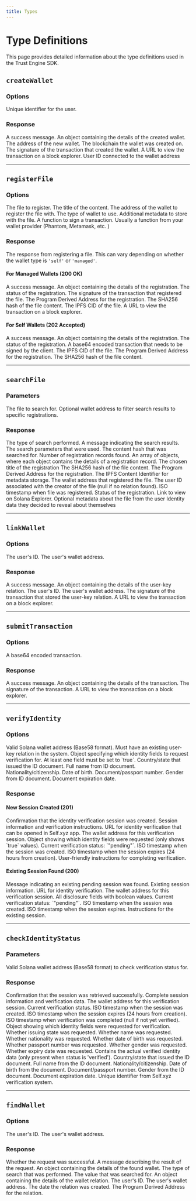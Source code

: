 ```yaml
---
title: Types
---
```


# Type Definitions

This page provides detailed information about the type definitions used in the Trust Engine SDK.

## `createWallet`

### Options

<ResponseField name="userID" type="string" required>
  Unique identifier for the user.
</ResponseField>

### Response

<ResponseField name="message" type="string">
  A success message.
</ResponseField>

<ResponseField name="details" type="object">
  An object containing the details of the created wallet.
  <Expandable>
    <ResponseField name="walletAddress" type="string">
      The address of the new wallet.
    </ResponseField>
    <ResponseField name="chain" type="string">
      The blockchain the wallet was created on.
    </ResponseField>
    <ResponseField name="transactionSignature" type="string">
      The signature of the transaction that created the wallet.
    </ResponseField>
    <ResponseField name="explorerUrl" type="string">
      A URL to view the transaction on a block explorer.
    </ResponseField>
    <ResponseField name="userID" type="string">
      User ID connected to the wallet address
    </ResponseField>
  </Expandable>
</ResponseField>

---

## `registerFile`

### Options

<ResponseField name="file" type="File" required>
  The file to register.
</ResponseField>

<ResponseField name="contentTitle" type="string" required>
  The title of the content.
</ResponseField>

<ResponseField name="walletAddress" type="string" required>
  The address of the wallet to register the file with.
</ResponseField>

<ResponseField name="walletType" type="'self' | 'managed'" required>
  The type of wallet to use.
</ResponseField>

<ResponseField name="metadata" type="string" optional>
  Additional metadata to store with the file.
</ResponseField>

<ResponseField name="signTransaction" type="(transaction: Transaction) => Promise<Transaction>" optional>
  A function to sign a transaction. Usually a function from your wallet provider (Phantom, Metamask, etc. )
</ResponseField>

### Response

The response from registering a file. This can vary depending on whether the wallet type is `'self'` or `'managed'`.

#### For Managed Wallets (200 OK)

<ResponseField name="message" type="string">
  A success message.
</ResponseField>

<ResponseField name="details" type="object">
  An object containing the details of the registration.
  <Expandable>
    <ResponseField name="status" type="string">
      The status of the registration.
    </ResponseField>
    <ResponseField name="transactionSignature" type="string">
      The signature of the transaction that registered the file.
    </ResponseField>
    <ResponseField name="contentRegistrationPDA" type="string">
      The Program Derived Address for the registration.
    </ResponseField>
    <ResponseField name="contentHash" type="string">
      The SHA256 hash of the file content.
    </ResponseField>
    <ResponseField name="ipfsCid" type="string">
      The IPFS CID of the file.
    </ResponseField>
    <ResponseField name="explorerUrl" type="string">
      A URL to view the transaction on a block explorer.
    </ResponseField>
  </Expandable>
</ResponseField>

#### For Self Wallets (202 Accepted)

<ResponseField name="message" type="string">
  A success message.
</ResponseField>

<ResponseField name="details" type="object">
  An object containing the details of the registration.
  <Expandable>
    <ResponseField name="status" type="string">
      The status of the registration.
    </ResponseField>
    <ResponseField name="transaction" type="string">
      A base64 encoded transaction that needs to be signed by the client.
    </ResponseField>
    <ResponseField name="ipfsCid" type="string">
      The IPFS CID of the file.
    </ResponseField>
    <ResponseField name="contentRegistrationPDA" type="string">
      The Program Derived Address for the registration.
    </ResponseField>
    <ResponseField name="contentHash" type="string">
      The SHA256 hash of the file content.
    </ResponseField>
  </Expandable>
</ResponseField>

---

## `searchFile`

### Parameters

<ResponseField name="file" type="File" required>
  The file to search for.
</ResponseField>

<ResponseField name="walletAddress" type="string" optional>
  Optional wallet address to filter search results to specific registrations.
</ResponseField>

### Response

<ResponseField name="searchMode" type="string">
  The type of search performed.
</ResponseField>

<ResponseField name="message" type="string">
  A message indicating the search results.
</ResponseField>

<ResponseField name="searchCriteria" type="object">
  The search parameters that were used.
  <Expandable>
    <ResponseField name="contentHash" type="string">
      The content hash that was searched for.
    </ResponseField>
  </Expandable>
</ResponseField>

<ResponseField name="totalResults" type="number">
  Number of registration records found.
</ResponseField>

<ResponseField name="registrations" type="Array<object>">
  An array of objects, where each object contains the details of a registration record.
  <Expandable>
    <ResponseField name="title" type="string">
      The chosen title of the registration
    </ResponseField>
    <ResponseField name="contentHash" type="string">
      The SHA256 hash of the file content.
    </ResponseField>
    <ResponseField name="pdaAddress" type="string">
      The Program Derived Address for the registration.
    </ResponseField>
    <ResponseField name="ipfsCid" type="string">
      The IPFS Content Identifier for metadata storage.
    </ResponseField>
    <ResponseField name="registeredBy" type="string">
      The wallet address that registered the file.
    </ResponseField>
    <ResponseField name="userID" type="string | null">
      The user ID associated with the creator of the file (null if no relation found).
    </ResponseField>
    <ResponseField name="timestamp" type="string">
      ISO timestamp when file was registered.
    </ResponseField>
    <ResponseField name="status" type="string">
      Status of the registration.
    </ResponseField>
    <ResponseField name="explorerUrl" type="string">
      Link to view on Solana Explorer.
    </ResponseField>
    <ResponseField name="metadata" type="string">
      Optional metadata about the file from the user
    </ResponseField>
    <ResponseField name="identity_data" type="object">
      Identity data they decided to reveal about themselves
    </ResponseField>
  </Expandable>
</ResponseField>

---

## `linkWallet`

### Options

<ResponseField name="userID" type="string" required>
  The user's ID.
</ResponseField>

<ResponseField name="walletAddress" type="string" required>
  The user's wallet address.
</ResponseField>

### Response

<ResponseField name="message" type="string">
  A success message.
</ResponseField>

<ResponseField name="details" type="object">
  An object containing the details of the user-key relation.
  <Expandable>
    <ResponseField name="userID" type="string">
      The user's ID.
    </ResponseField>
    <ResponseField name="walletAddress" type="string">
      The user's wallet address.
    </ResponseField>
    <ResponseField name="transactionSignature" type="string">
      The signature of the transaction that stored the user-key relation.
    </ResponseField>
    <ResponseField name="explorerUrl" type="string">
      A URL to view the transaction on a block explorer.
    </ResponseField>
  </Expandable>
</ResponseField>

---

## `submitTransaction`

### Options

<ResponseField name="transaction" type="string" required>
  A base64 encoded transaction.
</ResponseField>

### Response

<ResponseField name="message" type="string">
  A success message.
</ResponseField>

<ResponseField name="details" type="object">
  An object containing the details of the transaction.
  <Expandable>
    <ResponseField name="transactionSignature" type="string">
      The signature of the transaction.
    </ResponseField>
    <ResponseField name="explorerUrl" type="string">
      A URL to view the transaction on a block explorer.
    </ResponseField>
  </Expandable>
</ResponseField>

---

## `verifyIdentity`

### Options

<ResponseField name="walletAddress" type="string" required>
  Valid Solana wallet address (Base58 format). Must have an existing user-key relation in the system.
</ResponseField>

<ResponseField name="disclosures" type="IdentityDisclosures" required>
  Object specifying which identity fields to request verification for. At least one field must be set to `true`.
  <Expandable>
    <ResponseField name="issuing_state" type="boolean">
      Country/state that issued the ID document.
    </ResponseField>
    <ResponseField name="name" type="boolean">
      Full name from ID document.
    </ResponseField>
    <ResponseField name="nationality" type="boolean">
      Nationality/citizenship.
    </ResponseField>
    <ResponseField name="date_of_birth" type="boolean">
      Date of birth.
    </ResponseField>
    <ResponseField name="passport_number" type="boolean">
      Document/passport number.
    </ResponseField>
    <ResponseField name="gender" type="boolean">
      Gender from ID document.
    </ResponseField>
    <ResponseField name="expiry_date" type="boolean">
      Document expiration date.
    </ResponseField>
  </Expandable>
</ResponseField>

### Response

#### New Session Created (201)

<ResponseField name="message" type="string">
  Confirmation that the identity verification session was created.
</ResponseField>

<ResponseField name="details" type="object">
  Session information and verification instructions.
  <Expandable>
    <ResponseField name="qrCodeUrl" type="string">
      URL for identity verification that can be opened in Self.xyz app.
    </ResponseField>
    <ResponseField name="walletAddress" type="string">
      The wallet address for this verification session.
    </ResponseField>
    <ResponseField name="selectedDisclosures" type="object">
      Object showing which identity fields were requested (only shows `true` values).
    </ResponseField>
    <ResponseField name="status" type="string">
      Current verification status: `"pending"`.
    </ResponseField>
    <ResponseField name="createdAt" type="string">
      ISO timestamp when the session was created.
    </ResponseField>
    <ResponseField name="expiresAt" type="string">
      ISO timestamp when the session expires (24 hours from creation).
    </ResponseField>
    <ResponseField name="instructions" type="string">
      User-friendly instructions for completing verification.
    </ResponseField>
  </Expandable>
</ResponseField>

#### Existing Session Found (200)

<ResponseField name="message" type="string">
  Message indicating an existing pending session was found.
</ResponseField>

<ResponseField name="details" type="object">
  Existing session information.
  <Expandable>
    <ResponseField name="qrCodeUrl" type="string">
      URL for identity verification.
    </ResponseField>
    <ResponseField name="walletAddress" type="string">
      The wallet address for this verification session.
    </ResponseField>
    <ResponseField name="requestedDisclosures" type="object">
      All disclosure fields with boolean values.
    </ResponseField>
    <ResponseField name="status" type="string">
      Current verification status: `"pending"`.
    </ResponseField>
    <ResponseField name="createdAt" type="string">
      ISO timestamp when the session was created.
    </ResponseField>
    <ResponseField name="expiresAt" type="string">
      ISO timestamp when the session expires.
    </ResponseField>
    <ResponseField name="instructions" type="string">
      Instructions for the existing session.
    </ResponseField>
  </Expandable>
</ResponseField>

---

## `checkIdentityStatus`

### Parameters

<ResponseField name="walletAddress" type="string" required>
  Valid Solana wallet address (Base58 format) to check verification status for.
</ResponseField>

### Response

<ResponseField name="message" type="string">
  Confirmation that the session was retrieved successfully.
</ResponseField>

<ResponseField name="details" type="object">
  Complete session information and verification data.
  <Expandable>
    <ResponseField name="walletAddress" type="string">
      The wallet address for this verification session.
    </ResponseField>
    <ResponseField name="status" type="'pending' | 'verified' | 'failed' | 'expired'">
      Current verification status.
    </ResponseField>
    <ResponseField name="createdAt" type="string">
      ISO timestamp when the session was created.
    </ResponseField>
    <ResponseField name="expiresAt" type="string">
      ISO timestamp when the session expires (24 hours from creation).
    </ResponseField>
    <ResponseField name="verifiedAt" type="string | null">
      ISO timestamp when verification was completed (null if not yet verified).
    </ResponseField>
    <ResponseField name="requestedDisclosures" type="object">
      Object showing which identity fields were requested for verification.
      <Expandable>
        <ResponseField name="issuing_state" type="boolean">
          Whether issuing state was requested.
        </ResponseField>
        <ResponseField name="name" type="boolean">
          Whether name was requested.
        </ResponseField>
        <ResponseField name="nationality" type="boolean">
          Whether nationality was requested.
        </ResponseField>
        <ResponseField name="date_of_birth" type="boolean">
          Whether date of birth was requested.
        </ResponseField>
        <ResponseField name="passport_number" type="boolean">
          Whether passport number was requested.
        </ResponseField>
        <ResponseField name="gender" type="boolean">
          Whether gender was requested.
        </ResponseField>
        <ResponseField name="expiry_date" type="boolean">
          Whether expiry date was requested.
        </ResponseField>
      </Expandable>
    </ResponseField>
    <ResponseField name="verifiedData" type="object | null">
      Contains the actual verified identity data (only present when status is 'verified').
      <Expandable>
        <ResponseField name="verified_issuing_state" type="string | null">
          Country/state that issued the ID document.
        </ResponseField>
        <ResponseField name="verified_name" type="string | null">
          Full name from the ID document.
        </ResponseField>
        <ResponseField name="verified_nationality" type="string | null">
          Nationality/citizenship.
        </ResponseField>
        <ResponseField name="verified_date_of_birth" type="string | null">
          Date of birth from the document.
        </ResponseField>
        <ResponseField name="verified_passport_number" type="string | null">
          Document/passport number.
        </ResponseField>
        <ResponseField name="verified_gender" type="string | null">
          Gender from the ID document.
        </ResponseField>
        <ResponseField name="verified_expiry_date" type="string | null">
          Document expiration date.
        </ResponseField>
        <ResponseField name="self_user_id" type="string">
          Unique identifier from Self.xyz verification system.
        </ResponseField>
      </Expandable>
    </ResponseField>
  </Expandable>
</ResponseField>

---

## `findWallet`

### Options

<ResponseField name="userID" type="string" optional>
  The user's ID.
</ResponseField>

<ResponseField name="walletAddress" type="string" optional>
  The user's wallet address.
</ResponseField>

### Response

<ResponseField name="success" type="boolean">
    Whether the request was successful.
</ResponseField>

<ResponseField name="message" type="string">
    A message describing the result of the request.
</ResponseField>

<ResponseField name="details" type="object">
    An object containing the details of the found wallet.
    <Expandable>
        <ResponseField name="searchType" type="string">
            The type of search that was performed.
        </ResponseField>
        <ResponseField name="searchValue" type="string">
            The value that was searched for.
        </ResponseField>
        <ResponseField name="relation" type="object">
            An object containing the details of the wallet relation.
            <Expandable>
                <ResponseField name="userId" type="string">
                    The user's ID.
                </ResponseField>
                <ResponseField name="walletAddress" type="string">
                    The user's wallet address.
                </ResponseField>
                <ResponseField name="createdAt" type="string">
                    The date the relation was created.
                </ResponseField>
                <ResponseField name="relationPDA" type="string">
                    The Program Derived Address for the relation.
                </ResponseField>
            </Expandable>
        </ResponseField>
    </Expandable>
</ResponseField>
